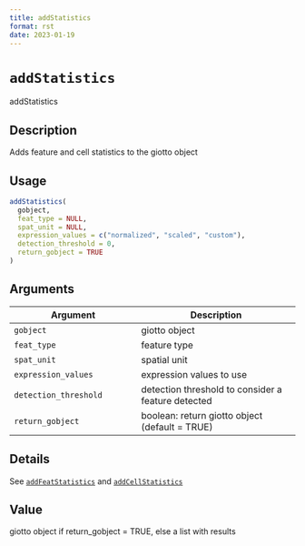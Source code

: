 ```yaml
--- 
title: addStatistics 
format: rst 
date: 2023-01-19 
--- 
```

# `addStatistics`

addStatistics


## Description

Adds feature and cell statistics to the giotto object


## Usage

```r
addStatistics(
  gobject,
  feat_type = NULL,
  spat_unit = NULL,
  expression_values = c("normalized", "scaled", "custom"),
  detection_threshold = 0,
  return_gobject = TRUE
)
```


## Arguments

Argument      |Description
------------- |----------------
`gobject`     |     giotto object
`feat_type`     |     feature type
`spat_unit`     |     spatial unit
`expression_values`     |     expression values to use
`detection_threshold`     |     detection threshold to consider a feature detected
`return_gobject`     |     boolean: return giotto object (default = TRUE)


## Details

See [`addFeatStatistics`](#addfeatstatistics) and [`addCellStatistics`](#addcellstatistics)


## Value

giotto object if return_gobject = TRUE, else a list with results


